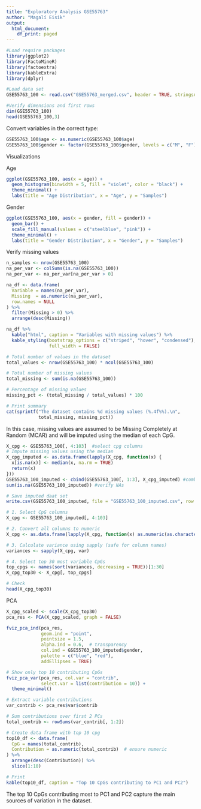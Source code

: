 ---
title: "Exploratory Analysis GSE55763"
author: "Magalí Eisik"
output:
  html_document:
    df_print: paged
---

```{r, warning=FALSE}
#Load require packages
library(ggplot2)
library(FactoMineR)
library(factoextra)
library(kableExtra)
library(dplyr)
```




```{r}
#Load data set
GSE55763_100 <- read.csv("GSE55763_merged.csv", header = TRUE, stringsAsFactors = FALSE)

```


```{r}
#Verify dimensions and first rows
dim(GSE55763_100)
head(GSE55763_100,3)
```


Convert variables in the correct type:

```{r}
GSE55763_100$age <- as.numeric(GSE55763_100$age)
GSE55763_100$gender <- factor(GSE55763_100$gender, levels = c("M", "F"))
```


Visualizations

Age

```{r}
ggplot(GSE55763_100, aes(x = age)) +
  geom_histogram(binwidth = 5, fill = "violet", color = "black") +
  theme_minimal() +
  labs(title = "Age Distribution", x = "Age", y = "Samples")
```


Gender

```{r}
ggplot(GSE55763_100, aes(x = gender, fill = gender)) +
  geom_bar() +
  scale_fill_manual(values = c("steelblue", "pink")) +
  theme_minimal() +
  labs(title = "Gender Distribution", x = "Gender", y = "Samples")
```


Verify missing values


```{r}
n_samples <- nrow(GSE55763_100)
na_per_var <- colSums(is.na(GSE55763_100))
na_per_var <- na_per_var[na_per_var > 0]

na_df <- data.frame(
  Variable = names(na_per_var),
  Missing  = as.numeric(na_per_var),
  row.names = NULL   
) %>%
  filter(Missing > 0) %>%   
  arrange(desc(Missing))  

```


```{r}
na_df %>%
  kable("html", caption = "Variables with missing values") %>%
  kable_styling(bootstrap_options = c("striped", "hover", "condensed"),
                full_width = FALSE)
```



```{r}
# Total number of values in the dataset
total_values <- nrow(GSE55763_100) * ncol(GSE55763_100)

# Total number of missing values
total_missing <- sum(is.na(GSE55763_100))

# Percentage of missing values
missing_pct <- (total_missing / total_values) * 100

# Print summary
cat(sprintf("The dataset contains %d missing values (%.4f%%).\n",
            total_missing, missing_pct))
```

In this case, missing values are assumed to be Missing Completely at Random (MCAR) and will be imputed using the median of each CpG.


```{r}
X_cpg <- GSE55763_100[, 4:103]  #select cpg columns
# Impute missing values using the median 
X_cpg_imputed <- as.data.frame(lapply(X_cpg, function(x) {
  x[is.na(x)] <- median(x, na.rm = TRUE)
  return(x)
}))
GSE55763_100_imputed <- cbind(GSE55763_100[, 1:3], X_cpg_imputed) #combine with other variables
sum(is.na(GSE55763_100_imputed)) #verify NAs
```

```{r}
# Save imputed daat set
write.csv(GSE55763_100_imputed, file = "GSE55763_100_imputed.csv", row.names = FALSE)
```



```{r,echo=FALSE}
# 1. Select CpG columns
X_cpg <- GSE55763_100_imputed[, 4:103]

# 2. Convert all columns to numeric
X_cpg <- as.data.frame(lapply(X_cpg, function(x) as.numeric(as.character(x))))

# 3. Calculate variance using sapply (safe for column names)
variances <- sapply(X_cpg, var)

# 4. Select top 30 most variable CpGs
top_cpgs <- names(sort(variances, decreasing = TRUE))[1:30]
X_cpg_top30 <- X_cpg[, top_cpgs]

# Check
head(X_cpg_top30)

```






PCA


```{r}
X_cpg_scaled <- scale(X_cpg_top30)
pca_res <- PCA(X_cpg_scaled, graph = FALSE)
```

```{r}
fviz_pca_ind(pca_res,
             geom.ind = "point",
             pointsize = 1.5,
             alpha.ind = 0.6,  # transparency
             col.ind = GSE55763_100_imputed$gender,
             palette = c("blue", "red"),
             addEllipses = TRUE)
```


```{r}
# Show only top 10 contributing CpGs
fviz_pca_var(pca_res, col.var = "contrib", 
             select.var = list(contribution = 10)) +
  theme_minimal()
```


```{r,echo=FALSE}
# Extract variable contributions
var_contrib <- pca_res$var$contrib

# Sum contributions over first 2 PCs
total_contrib <- rowSums(var_contrib[, 1:2])

# Create data frame with top 10 cpg
top10_df <- data.frame(
  CpG = names(total_contrib),
  Contribution = as.numeric(total_contrib)  # ensure numeric
) %>%
  arrange(desc(Contribution)) %>%
  slice(1:10)

# Print 
kable(top10_df, caption = "Top 10 CpGs contributing to PC1 and PC2")
```



The top 10 CpGs contributing most to PC1 and PC2 capture the main sources of variation in the dataset.

